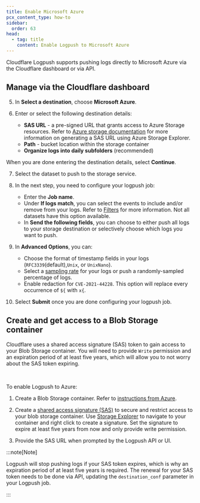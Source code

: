```yaml
---
title: Enable Microsoft Azure
pcx_content_type: how-to
sidebar:
  order: 63
head:
  - tag: title
    content: Enable Logpush to Microsoft Azure
---
```



Cloudflare Logpush supports pushing logs directly to Microsoft Azure via the Cloudflare dashboard or via API.

## Manage via the Cloudflare dashboard

<Render file="enable-logpush-job" />

5. In **Select a destination**, choose **Microsoft Azure**.

6. Enter or select the following destination details:
   - **SAS URL** - a pre-signed URL that grants access to Azure Storage resources. Refer to [Azure storage documentation](https://learn.microsoft.com/en-us/azure/storage/storage-explorer/vs-azure-tools-storage-manage-with-storage-explorer?tabs=macos#shared-access-signature-sas-url) for more information on generating a SAS URL using Azure Storage Explorer.
   - **Path** - bucket location within the storage container
   - **Organize logs into daily subfolders** (recommended)

When you are done entering the destination details, select **Continue**.

7. Select the dataset to push to the storage service.

8. In the next step, you need to configure your logpush job:

   - Enter the **Job name**.
   - Under **If logs match**, you can select the events to include and/or remove from your logs. Refer to [Filters](/logs/reference/filters/) for more information. Not all datasets have this option available.
   - In **Send the following fields**, you can choose to either push all logs to your storage destination or selectively choose which logs you want to push.

9. In **Advanced Options**, you can:

   - Choose the format of timestamp fields in your logs (`RFC3339`(default),`Unix`, or `UnixNano`).
   - Select a [sampling rate](/logs/get-started/api-configuration/#sampling-rate) for your logs or push a randomly-sampled percentage of logs.
   - Enable redaction for `CVE-2021-44228`. This option will replace every occurrence of `${` with `x{`.

10. Select **Submit** once you are done configuring your logpush job.

## Create and get access to a Blob Storage container

Cloudflare uses a shared access signature (SAS) token to gain access to your Blob Storage container. You will need to provide `Write` permission and an expiration period of at least five years, which will allow you to not worry about the SAS token expiring.

<Render file="enable-read-permissions" /> <br />

To enable Logpush to Azure:

1. Create a Blob Storage container. Refer to [instructions from Azure](https://docs.microsoft.com/en-us/azure/storage/blobs/storage-quickstart-blobs-portal).

2. Create a [shared access signature (SAS)](https://learn.microsoft.com/en-us/azure/storage/common/storage-sas-overview) to secure and restrict access to your blob storage container. Use [Storage Explorer](https://learn.microsoft.com/en-us/azure/storage/storage-explorer/vs-azure-tools-storage-manage-with-storage-explorer) to navigate to your container and right click to create a signature. Set the signature to expire at least five years from now and only provide write permission.

3. Provide the SAS URL when prompted by the Logpush API or UI.

:::note[Note]

Logpush will stop pushing logs if your SAS token expires, which is why an expiration period of at least five years is required. The renewal for your SAS token needs to be done via API, updating the `destination_conf` parameter in your Logpush job.

:::
